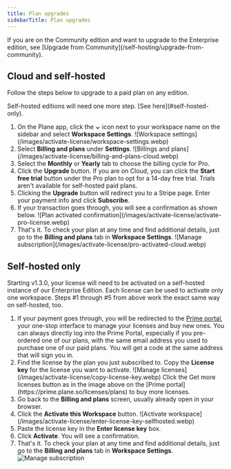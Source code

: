 ```yaml
---
title: Plan upgrades
sidebarTitle: Plan upgrades
---
```


<Tip>
If you are on the Community edition and want to upgrade to the Enterprise edition, see [Upgrade from Community](/self-hosting/upgrade-from-community).
</Tip>

## Cloud and self-hosted

Follow the steps below to upgrade to a paid plan on any edition.

<Warning>
Self-hosted editions will need one more step. [See here](#self-hosted-only).
</Warning>

1. On the Plane app, click the **⌄** icon next to your workspace name on the sidebar and select **Workspace Settings**.
   <Frame>![Workspace settings](/images/activate-license/workspace-settings.webp)</Frame>
2. Select **Billing and plans** under **Settings**.
   <Frame>![Billings and plans](/images/activate-license/billing-and-plans-cloud.webp)</Frame>
3. Select the **Monthly** or **Yearly** tab to choose the billing cycle for Pro.
4. Click the **Upgrade** button. 
    <Note> 
    If you are on Cloud, you can click the **Start free trial** button under the Pro plan to opt for a 14-day free trial. Trials aren't available for self-hosted paid plans.
    </Note>
5. Clicking the **Upgrade** button will redirect you to a Stripe page. Enter your payment info and click **Subscribe**.
6. If your transaction goes through, you will see a confirmation as shown below.  
   <Frame>![Plan activated confirmation](/images/activate-license/activate-pro-license.webp)</Frame>
7. That's it. To check your plan at any time and find additional details, just go to the **Billing and plans** tab in **Workspace Settings**.
    <Frame>![Manage subscription](/images/activate-license/pro-activated-cloud.webp)</Frame>

## Self-hosted only
   <Warning>
   Starting v1.3.0, your license will need to be activated on a self-hosted instance of our Enterprise Edition. Each license can be used to activate only one workspace.
   </Warning>
   
   <Tip>
   Steps #1 through #5 from above work the exact same way on self-hosted, too. 
   </Tip>

   1. If your payment goes through, you will be redirected to the [Prime portal](https://prime.plane.so/licenses), your one-stop interface to manage your licenses and buy new ones. 
      <Warning>
      You can always directly log into the Prime Portal, especially if you pre-ordered one of our plans, with the same email address you used to purchase one of our paid plans. You will get a code at the same address that will sign you in.
      </Warning>
   2. Find the license by the plan you just subscribed to. Copy the **License key** for the license you want to activate. 
      <Frame>![Manage licenses](/images/activate-license/copy-license-key.webp)</Frame>
      <Note>
      Click the Get more licenses button as in the image above on the [Prime portal](https://prime.plane.so/licenses/plans) to buy more licenses.
      </Note>
   3. Go back to the **Billing and plans** screen, usually already open in your browser.
   4. Click the **Activate this Workspace** button.
      <Frame>![Activate workspace](/images/activate-license/enter-license-key-selfhosted.webp)</Frame>
   5. Paste the license key in the **Enter license key** box.
   5. Click **Activate**. You will see a confirmation. 
   6. That's it. To check your plan at any time and find additional details, just go to the **Billing and plans** tab in **Workspace Settings**.
    <Frame>![Manage subscription](/images/activate-license/pro-activated-cloud.webp)</Frame>
